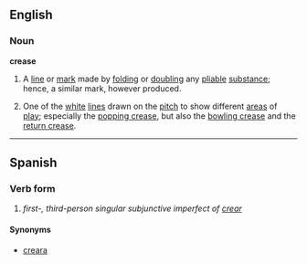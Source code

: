 ==English==
===Noun===
'''crease'''
#A [[line]] or [[mark]] made by [[fold]]ing or [[double|doubling]] any [[pliable]] [[substance]]; hence, a similar mark, however produced.
#{{cricket}} One of the [[white]] [[line]]s drawn on the [[pitch]] to show different [[area]]s of [[play]]; especially the [[popping crease]], but also the [[bowling crease]] and the [[return crease]].

----

==Spanish==
===Verb form===

# ''first-, third-person singular subjunctive imperfect of [[crear]]''

====Synonyms====
*[[creara]]